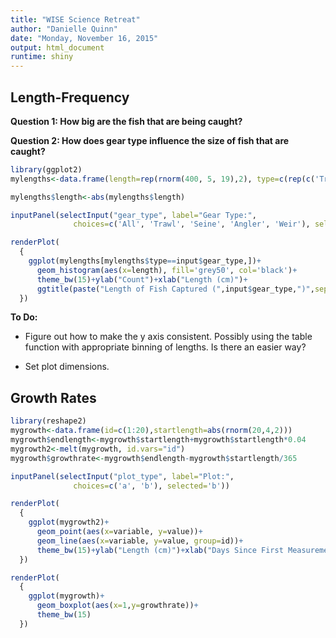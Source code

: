 ```yaml
---
title: "WISE Science Retreat"
author: "Danielle Quinn"
date: "Monday, November 16, 2015"
output: html_document
runtime: shiny
---
```


## Length-Frequency ##

**Question 1: How big are the fish that are being caught?**

**Question 2: How does gear type influence the size of fish that are caught?**

```r
library(ggplot2)
mylengths<-data.frame(length=rep(rnorm(400, 5, 19),2), type=c(rep(c('Trawl','Seine','Angler','Weir'), 100), rep('All',400)))

mylengths$length<-abs(mylengths$length)

inputPanel(selectInput("gear_type", label="Gear Type:",
              choices=c('All', 'Trawl', 'Seine', 'Angler', 'Weir'), selected='All'))

renderPlot(
  {
    ggplot(mylengths[mylengths$type==input$gear_type,])+
      geom_histogram(aes(x=length), fill='grey50', col='black')+
      theme_bw(15)+ylab("Count")+xlab("Length (cm)")+
      ggtitle(paste("Length of Fish Captured (",input$gear_type,")",sep=''))
  })
```


**To Do:**

- Figure out how to make the y axis consistent. Possibly using the table function with appropriate binning of lengths. Is there an easier way?

- Set plot dimensions.


## Growth Rates ##

```r
library(reshape2)
mygrowth<-data.frame(id=c(1:20),startlength=abs(rnorm(20,4,2)))
mygrowth$endlength<-mygrowth$startlength+mygrowth$startlength*0.04
mygrowth2<-melt(mygrowth, id.vars="id")
mygrowth$growthrate<-mygrowth$endlength-mygrowth$startlength/365

inputPanel(selectInput("plot_type", label="Plot:",
              choices=c('a', 'b'), selected='b'))

renderPlot(
  {
    ggplot(mygrowth2)+
      geom_point(aes(x=variable, y=value))+
      geom_line(aes(x=variable, y=value, group=id))+
      theme_bw(15)+ylab("Length (cm)")+xlab("Days Since First Measurement")
  })

renderPlot(
  {
    ggplot(mygrowth)+
      geom_boxplot(aes(x=1,y=growthrate))+
      theme_bw(15)
  })
```